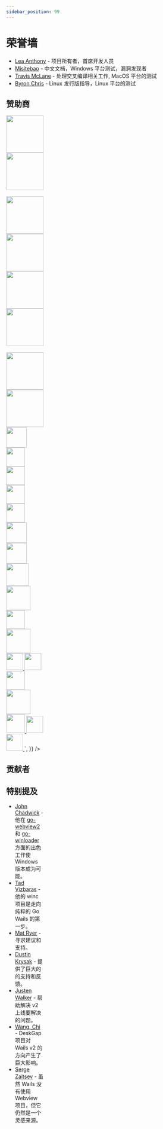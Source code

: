 ```yaml
---
sidebar_position: 99
---
```


# 荣誉墙

- [Lea Anthony](https://github.com/leaanthony) - 项目所有者，首席开发人员
- [Misitebao](https://github.com/misitebao) - 中文文档，Windows 平台测试，漏洞发现者
- [Travis McLane](https://github.com/tmclane) - 处理交叉编译相关工作, MacOS 平台的测试
- [Byron Chris](https://github.com/bh90210) - Linux 发行版指导，Linux 平台的测试

## 赞助商

<div
  dangerouslySetInnerHTML={{
    __html: `
<a href="https://github.com/sponsors/leaanthony" style="width:100px;">
  <img src="/img/silver%20sponsor.png" width="100"/>
</a>
<a href="https://github.com/letheanVPN" style="width:100px;">
  <img src="https://github.com/letheanVPN.png?size=100" width="100"/>
</a>
<br/>
<br/>
<a href="https://github.com/sponsors/leaanthony" style="width:100px;">
  <img src="/img/bronze%20sponsor.png" width="100"/>
</a>
<a href="https://github.com/snider" style="width:100px;">
  <img src="https://github.com/snider.png?size=100" width="100"/>
</a>
<a href="https://github.com/codydbentley" style="width:100px">
  <img src="https://github.com/codydbentley.png?size=100" width="100"/>
</a>
<a href="https://github.com/CrackDavid" style="width:100px">
  <img src="https://github.com/CrackDavid.png?size=100" width="100"/>
</a>
<br/>
<br/>
<a href="https://github.com/matryer" style="width:100px">
  <img src="https://github.com/matryer.png" width="100"/>
</a>
<a href="https://www.jetbrains.com?from=Wails" style="width:100px">
  <img src="/img/jetbrains-grayscale.png" width="100"/>
</a>
<a href="https://github.com/tc-hib" style="width:55px">
 <img src="https://github.com/tc-hib.png?size=55" width="55"/>
</a>
<a href="https://github.com/picatz" style="width:50px">
  <img src="https://github.com/picatz.png?size=50" width="50"/>
</a>
<a href="https://github.com/tylertravisty" style="width:50px">
  <img src="https://github.com/tylertravisty.png?size=50" width="50"/>
</a>
<a href="https://github.com/akhudek" style="width:50px">
  <img src="https://github.com/akhudek.png?size=50" width="50"/>
</a>
<a href="https://github.com/trea" style="width:50px">
  <img src="https://github.com/trea.png?size=50" width="50"/>
</a>
<a href="https://github.com/LanguageAgnostic" style="width:55px">
  <img src="https://github.com/LanguageAgnostic.png?size=55" width="55"/>
</a>
<a href="https://github.com/fcjr" style="width:55px">
  <img src="https://github.com/fcjr.png?size=55" width="55"/>
</a>
<a href="https://github.com/nickarellano" style="width:60px">
  <img src="https://github.com/nickarellano.png?size=60" width="60"/>
</a>
<a href="https://github.com/bglw" style="width:65px">
  <img src="https://github.com/bglw.png?size=65" width="65"/>
</a>
<a href="https://github.com/jugglingjsons" style="width:50px">
  <img src="https://github.com/jugglingjsons.png?size=50" width="50"/>
</a>
<a href="https://github.com/marcus-crane" style="width:65px">
  <img src="https://github.com/marcus-crane.png?size=65" width="65"/>
</a>
<a href="https://github.com/bbergshaven" style="width:45px">
  <img src="https://github.com/bbergshaven.png?size=45" width="45"/>
</a>
<a href="https://github.com/Gilgames000" style="width:45px">
  <img src="https://github.com/Gilgames000.png?size=45" width="45"/>
</a>
<a href="https://github.com/ilgityildirim" style="width:50px">
  <img src="https://github.com/ilgityildirim.png?size=50" width="50"/>
</a>
<a href="https://github.com/ondoki" style="width:65px">
  <img src="https://github.com/ondoki.png?size=65" width="65"/>
</a>
<a href="https://github.com/questrail" style="width:50px">
  <img src="https://github.com/questrail.png?size=50" width="50"/>
</a>
<a href="https://github.com/DonTomato" style="width:45px">
  <img src="https://github.com/DonTomato.png?size=45" width="45"/>
</a>
<a href="https://github.com/taigrr" style="width:45px">
  <img src="https://github.com/taigrr.png?size=45" width="45"/>
</a>
`,
  }}
/>

## 贡献者


<Contributors owner="wailsapp" repo="wails" />

## 特别提及

- [John Chadwick](https://github.com/jchv) - 他在 [go-webview2](https://github.com/jchv/go-webview2) 和
  [go-winloader](https://github.com/jchv/go-winloader) 方面的出色工作使 Windows 版本成为可能。
- [Tad Vizbaras](https://github.com/tadvi) - 他的 winc 项目是走向纯粹的 Go Wails 的第一步。
- [Mat Ryer](https://github.com/matryer) - 寻求建议和支持。
- [Dustin Krysak](https://wiki.ubuntu.com/bashfulrobot) - 提供了巨大的的支持和反馈。
- [Justen Walker](https://github.com/justenwalker/) - 帮助解决 v2 上线要解决的问题。
- [Wang, Chi](https://github.com/patr0nus/) - DeskGap 项目对 Wails v2 的方向产生了巨大影响。
- [Serge Zaitsev](https://github.com/zserge) - 虽然 Wails 没有使用 Webview 项目，但它仍然是一个灵感来源。
